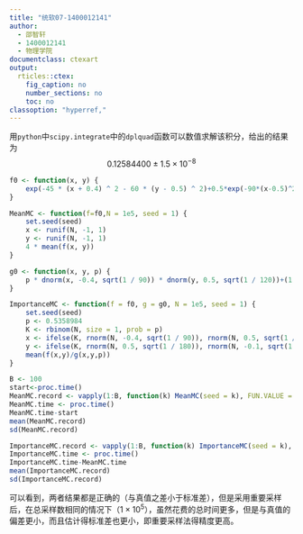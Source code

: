 ---
title: "统软07-1400012141"
author:
  - 邵智轩
  - 1400012141
  - 物理学院
documentclass: ctexart
output:
  rticles::ctex:
    fig_caption: no
    number_sections: no
    toc: no
classoption: "hyperref,"
---

用`python`中`scipy.integrate`中的`dplquad`函数可以数值求解该积分，给出的结果为
$$0.12584400\pm 1.5\times10^{-8}$$

```{r,tidy=TRUE}
f0 <- function(x, y) {
    exp(-45 * (x + 0.4) ^ 2 - 60 * (y - 0.5) ^ 2)+0.5*exp(-90*(x-0.5)^2-45*(y+0.1)^4)
}

MeanMC <- function(f=f0,N = 1e5, seed = 1) {
    set.seed(seed)
    x <- runif(N, -1, 1)
    y <- runif(N, -1, 1)
    4 * mean(f(x, y))
}

g0 <- function(x, y, p) {
    p * dnorm(x, -0.4, sqrt(1 / 90)) * dnorm(y, 0.5, sqrt(1 / 120))+(1 - p) * dnorm(x, 0.5, sqrt(1 / 180)) * dnorm(y, -0.1, sqrt(1 / 20))
}

ImportanceMC <- function(f = f0, g = g0, N = 1e5, seed = 1) {
    set.seed(seed)
    p <- 0.5358984
    K <- rbinom(N, size = 1, prob = p)
    x <- ifelse(K, rnorm(N, -0.4, sqrt(1 / 90)), rnorm(N, 0.5, sqrt(1 / 120)))
    y <- ifelse(K, rnorm(N, 0.5, sqrt(1 / 180)), rnorm(N, -0.1, sqrt(1 / 20)))
    mean(f(x,y)/g(x,y,p))
}

B <- 100
start<-proc.time()
MeanMC.record <- vapply(1:B, function(k) MeanMC(seed = k), FUN.VALUE = 1)
MeanMC.time <- proc.time()
MeanMC.time-start
mean(MeanMC.record)
sd(MeanMC.record)

ImportanceMC.record <- vapply(1:B, function(k) ImportanceMC(seed = k), FUN.VALUE = 1)
ImportanceMC.time <- proc.time()
ImportanceMC.time-MeanMC.time
mean(ImportanceMC.record)
sd(ImportanceMC.record)
```
可以看到，两者结果都是正确的（与真值之差小于标准差），但是采用重要采样后，在总采样数相同的情况下（$1\times 10^5$），虽然花费的总时间更多，但是与真值的偏差更小，而且估计得标准差也更小，即重要采样法得精度更高。


